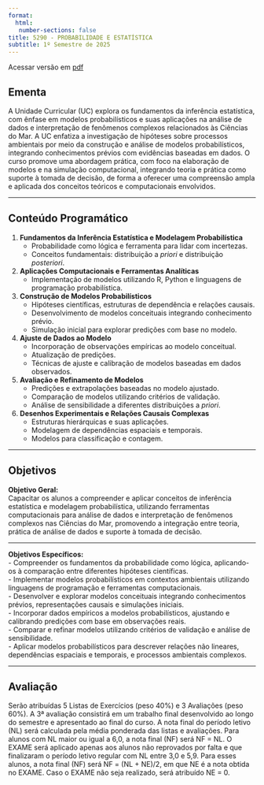```yaml
---
format: 
  html:
   number-sections: false
title: 5290 - PROBABILIDADE E ESTATÍSTICA
subtitle: 1º Semestre de 2025
---
```


Acessar versão em <a href="/informacoes_curso/2025 - PROBABILIDADE E ESTATÍSTICA.pdf" target=”_blank”>pdf</a>

## Ementa

A Unidade Curricular (UC) explora os fundamentos da inferência estatística, com ênfase em modelos probabilísticos e suas aplicações na análise de dados e interpretação de fenômenos complexos relacionados às Ciências do Mar. A UC enfatiza a investigação de hipóteses sobre processos ambientais por meio da construção e análise de modelos probabilísticos, integrando conhecimentos prévios com evidências baseadas em dados. O curso promove uma abordagem prática, com foco na elaboração de modelos e na simulação computacional, integrando teoria e prática como suporte à tomada de decisão, de forma a oferecer uma compreensão ampla e aplicada dos conceitos teóricos e computacionais envolvidos.

---

## Conteúdo Programático

1. **Fundamentos da Inferência Estatística e Modelagem Probabilística**  
   - Probabilidade como lógica e ferramenta para lidar com incertezas.  
   - Conceitos fundamentais: distribuição a *priori* e distribuição *posteriori*.

2. **Aplicações Computacionais e Ferramentas Analíticas**  
   - Implementação de modelos utilizando R, Python e linguagens de programação probabilística.  
   
3. **Construção de Modelos Probabilísticos**  
   - Hipóteses científicas, estruturas de dependência e relações causais.  
   - Desenvolvimento de modelos conceituais integrando conhecimento prévio.  
   - Simulação inicial para explorar predições com base no modelo.  

4. **Ajuste de Dados ao Modelo**  
   - Incorporação de observações empíricas ao modelo conceitual.  
   - Atualização de predições.  
   - Técnicas de ajuste e calibração de modelos baseadas em dados observados.  

5. **Avaliação e Refinamento de Modelos**  
   - Predições e extrapolações baseadas no modelo ajustado.  
   - Comparação de modelos utilizando critérios de validação.  
   - Análise de sensibilidade a diferentes distribuições a *priori*.     

6. **Desenhos Experimentais e Relações Causais Complexas**  
   - Estruturas hierárquicas e suas aplicações.
   - Modelagem de dependências espaciais e temporais.  
   - Modelos para classificação e contagem.  
   
   

---

## Objetivos

**Objetivo Geral:**  
Capacitar os alunos a compreender e aplicar conceitos de inferência estatística e modelagem probabilística, utilizando ferramentas computacionais para análise de dados e interpretação de fenômenos complexos nas Ciências do Mar, promovendo a integração entre teoria, prática de análise de dados e suporte à tomada de decisão.

---

**Objetivos Específicos:**  
- Compreender os fundamentos da probabilidade como lógica, aplicando-os à comparação entre diferentes hipóteses científicas.  
- Implementar modelos probabilísticos em contextos ambientais utilizando linguagens de programação e ferramentas computacionais.  
- Desenvolver e explorar modelos conceituais integrando conhecimentos prévios, representações causais e simulações iniciais.  
- Incorporar dados empíricos a modelos probabilísticos, ajustando e calibrando predições com base em observações reais.  
- Comparar e refinar modelos utilizando critérios de validação e análise de sensibilidade.  
- Aplicar modelos probabilísticos para descrever relações não lineares, dependências espaciais e temporais, e processos ambientais complexos. 

---

## Avaliação

Serão atribuídas 5 Listas de Exercícios (peso 40%) e 3 Avaliações (peso 60%). A 3ª avaliação consistirá em um trabalho final desenvolvido ao longo do semestre e apresentado ao final do curso. A nota final do período letivo (NL) será calculada pela média ponderada das listas e avaliações. Para alunos com NL maior ou igual a 6,0, a nota final (NF) será NF = NL. O EXAME será aplicado apenas aos alunos não reprovados por falta e que finalizaram o período letivo regular com NL entre 3,0 e 5,9. Para esses alunos, a nota final (NF) será NF = (NL + NE)/2, em que NE é a nota obtida no EXAME. Caso o EXAME não seja realizado, será atribuído NE = 0.